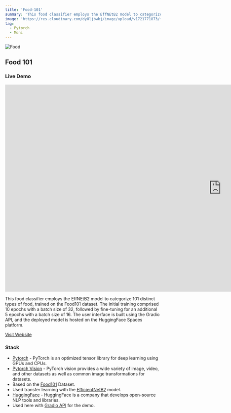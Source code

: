 ```yaml
---
title: 'Food-101'
summary: 'This food classifier employs the EffNEtB2 model to categorize 101 distinct types of food, trained on the Food101 dataset. The initial training comprised 10 epochs with a batch size of 32, followed by fine-tuning for an additional 5 epochs with a batch size of 16. The user interface is built using the Gradio API, and the deployed model is hosted on the HuggingFace Spaces platform.'
image: 'https://res.cloudinary.com/dy8ljbwbj/image/upload/v1721771873/food_ehp1eo.png'
tag:
  - Pytorch
  - Moni
---
```


![Food](https://res.cloudinary.com/dy8ljbwbj/image/upload/v1721771873/food_ehp1eo.png)

## Food 101

### Live Demo

<iframe src='https://avaterclasher-food-classifier-refined-moni.hf.space' frameborder='0' width='1400' height='670'></iframe>

This food classifier employs the EffNEtB2 model to categorize 101 distinct types of food, trained on the Food101 dataset. The initial training comprised 10 epochs with a batch size of 32, followed by fine-tuning for an additional 5 epochs with a batch size of 16. The user interface is built using the Gradio API, and the deployed model is hosted on the HuggingFace Spaces platform.

[Visit Website](https://huggingface.co/spaces/AvaterClasher/Food_Classifier_Refined_MONI)

### Stack

- [Pytorch](https://pytorch.org/) - PyTorch is an optimized tensor library for deep learning using GPUs and CPUs.
- [Pytorch Vision](https://pytorch.org/vision/stable/index.html) - PyTorch vision provides a wide variety of image, video, and other datasets as well as common image transformations for datasets.
- Based on the [Food101](https://www.kaggle.com/datasets/kmader/food41) Dataset.
- Used transfer learning with the [EfficientNetB2](https://huggingface.co/transformers/model_doc/efficientnet.html) model.
- [HuggingFace](https://huggingface.co/) - HuggingFace is a company that develops open-source NLP tools and libraries.
- Used here with [Gradio API](https://www.gradio.app/) for the demo.